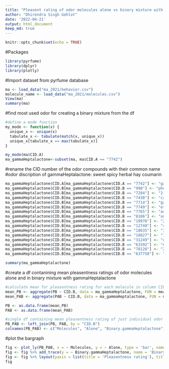 ---
title: "Pleasent rating of odor molecules alone vs binary mixture with gammaHeptalactone"
author: "Dhirendra Singh Gehlot"
date: '2022-04-21'
output: html_document
keep_md: true
---

```{r setup, include=FALSE}
knitr::opts_chunk$set(echo = TRUE)
```

#Packages
```{r import}
library(pyrfume)
library(dplyr)
library(plotly)
```

#Import dataset from pyrfume database
```{r import}
ma <- load_data("ma_2021/behavior.csv")
molecule_name <- load_data("ma_2021/molecules.csv")
View(ma)
summary(ma)
```

#find most used odor for creating a binary mixture from the df
```{r}
#define a mode function
my_mode <- function(x) {                      
  unique_x <- unique(x)
  tabulate_x <- tabulate(match(x, unique_x))
  unique_x[tabulate_x == max(tabulate_x)]
}

my_mode(ma$CID.A)
ma_gammaHeptalactone<-subset(ma, ma$CID.A == "7742")
```

#rename the CID number of the odor compounds with their common name
#odor discription of gammaHeptalactone: sweet spicy herbal hay coumarin
```{r}
ma_gammaHeptalactone$CID.A[ma_gammaHeptalactone$CID.A == "7742"] <- "gammaHeptalactone"
ma_gammaHeptalactone$CID.B[ma_gammaHeptalactone$CID.B == "998"] <- "phenylacetaldehyde"
ma_gammaHeptalactone$CID.B[ma_gammaHeptalactone$CID.B == "7284"] <- "2-methylbutyraldehyde"
ma_gammaHeptalactone$CID.B[ma_gammaHeptalactone$CID.B == "7438"] <- "carveol"
ma_gammaHeptalactone$CID.B[ma_gammaHeptalactone$CID.B == "7714"] <- "gamma-undecalactone"
ma_gammaHeptalactone$CID.B[ma_gammaHeptalactone$CID.B == "7749"] <- "ethyl propionate"
ma_gammaHeptalactone$CID.B[ma_gammaHeptalactone$CID.B == "7765"] <- "acetal"
ma_gammaHeptalactone$CID.B[ma_gammaHeptalactone$CID.B == "8186"] <- "undecanal"
ma_gammaHeptalactone$CID.B[ma_gammaHeptalactone$CID.B == "10976"] <- "2-heptanol"
ma_gammaHeptalactone$CID.B[ma_gammaHeptalactone$CID.B == "12748"] <- "4-methylthiazole"
ma_gammaHeptalactone$CID.B[ma_gammaHeptalactone$CID.B == "18635"] <- "3-(methylthio)propionaldehyde"
ma_gammaHeptalactone$CID.B[ma_gammaHeptalactone$CID.B == "18827"] <- "1-octen-3-ol"
ma_gammaHeptalactone$CID.B[ma_gammaHeptalactone$CID.B == "31249"] <- "diethyl succinate"
ma_gammaHeptalactone$CID.B[ma_gammaHeptalactone$CID.B == "61592"] <- "ethyl 3-methylsulfanylpropanoate"
ma_gammaHeptalactone$CID.B[ma_gammaHeptalactone$CID.B == "78126"] <- "2-phenylethanethiol"
ma_gammaHeptalactone$CID.B[ma_gammaHeptalactone$CID.B == "637758"] <- "ethyl cinnamate"

summary(ma_gammaHeptalactone)
```

#create a df contanining mean pleasentness ratings of odor molecules alone and in binary mixture with gammaHeptalactone
```{r}
#calculate mean for pleasentness rating for each molecule in column CID.B
mean_PB <- aggregate(PB ~ CID.B, data = ma_gammaHeptalactone, FUN = mean)    #when presented alone
mean_PAB <- aggregate(PAB ~ CID.B, data = ma_gammaHeptalactone, FUN = mean)  #presented in binary mixture

PB <- as.data.frame(mean_PB)
PAB <- as.data.frame(mean_PAB)

#single df containing mean pleasentness rating of just individual odor compound and in mixture with gammaHeptalactone
PB_PAB <- left_join(PB, PAB, by = "CID.B")
colnames(PB_PAB) <- c("Molecules", "Alone", "Binary.gammaHeptalactone") #rename the column names
```

#plot the bargraph
```{r}
fig <- plot_ly(PB_PAB, x = ~ Molecules, y = ~ Alone, type = 'bar', name = 'Alone')
fig <- fig %>% add_trace(y = ~ Binary.gammaHeptalactone, name = 'Binary.gammaHeptalactone')
fig <- fig %>% layout(yaxis = list(title = 'Pleasentness rating'), title = "Pleasentness rating of Molecules alone vs Binary mixture with gammaHeptalactone", barmode = 'group')
fig

```








